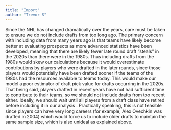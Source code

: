 ```yaml
---
title: "Import"
author: "Trevor S"
---
```


Since the NHL has changed dramatically over the years, care must be taken to ensure we do not include drafts from too long ago. The primary concern with including data from many years ago is that teams have likely become better at evaluating prospects as more advanced statistics have been developed, meaning that there are likely fewer late round draft "steals" in the 2020s than there were in the 1980s. Thus including drafts from the 1980s would skew our calculations because it would overestimate contributions by players who were drafted in the later rounds, since those players would potentially have been drafted sooner if the teams of the 1980s had the resources available to teams today. This would make our model a poor estimator of draft pick value for drafts occurring in the 2020s. That being said, players drafted in recent years have not had sufficient time to contribute to their teams, so we should not include drafts from too recent either. Ideally, we should wait until all players from a draft class have retired before including it in our analysis . Practically speaking, this is not feasible since players can have very long careers (for example, Alex Ovechkin was drafted in 2004) which would force us to include older drafts to maintain the same sample size, which is also unideal as explained above.
